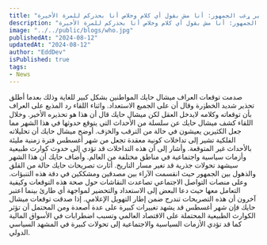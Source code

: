```yaml
---
title: "المذيع: يا أخي كلامك مايدخل العقل.. ميشال حايك يثير ړعب الجمهور: أنا مش بقول أي كلام وخلاص أنا بحذركم للمرة الأخيرة!"
description: "المذيع: يا أخي كلامك مايدخل العقل.. ميشال حايك يثير ړعب الجمهور: أنا مش بقول أي كلام وخلاص أنا بحذركم للمرة الأخيرة!"
image: "../../public/blogs/who.jpg"
publishedAt: "2024-08-12"
updatedAt: "2024-08-12"
author: "EddDev"
isPublished: true
tags:
- News
---
```


صدمت توقعات العراف ميشال حايك المواطنين بشكل كبير للغاية وذلك بعدما أطلق تحذير شديد الخطۏرة وقال أن على الجميع الاستعداد.
واثناء اللقاء رد المذيع على العراف بأن توقعاته وكلامه لايدخل العقل لكن ميشال حايك قال أن هذا هو تحذيره الأخير.
وخلال اللقاء كشف ميشال حايك عن سلسلة من الأحداث التي يتوقع حدوثها في هذا الشهر مما جعل الكثيرين يعيشون في حالة من الترقب والخۏف.
أوضح ميشال حايك أن تحليلاته الفلكية تشير إلى تداخلات كونية معقدة تجعل من شهر أغسطس فترة زمنية مليئة بالأحداث غير المتوقعة.
وأشار إلى أن هذه التداخلات قد تؤدي إلى حدوث كوارث طبيعية وأزمات سياسية واجتماعية في مناطق مختلفة من العالم.
وأضاف حايك أن هذا الشهر سيشهد تحولات جذرية قد تغير مسار التاريخ.
أثارت تصريحات حايك حالة من القلق والذهول بين الجمهور حيث انقسمت الآراء بين مصدقين ومشككين في دقة هذه التنبؤات.
وعلى منصات التواصل الاجتماعي تصاعدت النقاشات حول صحة هذه التوقعات وكيفية التعامل معها حيث دعا البعض إلى الاستعداد والتحضير لمواجهة أي طارئ بينما اعتبر آخرون أن هذه التصريحات تندرج ضمن إطار التهويل الإعلامي.
إذا صدقت توقعات ميشال حايك فإن شهر أغسطس قد يشهد تغييرات كبيرة على عدة أصعدة ومن المحتمل أن تؤثر الكوارث الطبيعية المحتملة على الاقتصاد العالمي وتسبب اضطرابات في الأسواق المالية كما قد تؤدي الأزمات السياسية والاجتماعية إلى تحولات كبيرة في المشهد السياسي الدولي.